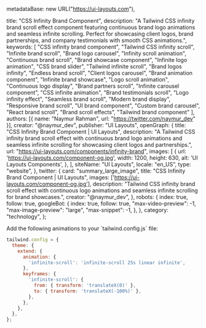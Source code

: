   metadataBase: new URL("https://ui-layouts.com"),

  title: "CSS Infinity Brand Component",
  description: "A Tailwind CSS infinity brand scroll effect component featuring continuous brand logo animations and seamless infinite scrolling. Perfect for showcasing client logos, brand partnerships, and company testimonials with smooth CSS animations.",
  keywords: [
    "CSS infinity brand component",
    "Tailwind CSS infinity scroll",
    "Infinite brand scroll",
    "Brand logo carousel",
    "Infinity scroll animation",
    "Continuous brand scroll",
    "Brand showcase component",
    "Infinite logo animation",
    "CSS brand slider",
    "Tailwind infinite scroll",
    "Brand logos infinity",
    "Endless brand scroll",
    "Client logos carousel",
    "Brand animation component",
    "Infinite brand showcase",
    "Logo scroll animation",
    "Continuous logo display",
    "Brand partners scroll",
    "Infinite carousel component",
    "CSS infinite animation",
    "Brand testimonials scroll",
    "Logo infinity effect",
    "Seamless brand scroll",
    "Modern brand display",
    "Responsive brand scroll",
    "UI brand component",
    "Custom brand carousel",
    "React brand scroll",
    "Brand scroll effects",
    "Tailwind brand component"
  ],
  authors: [{ name: "Naymur Rahman", url: "https://twitter.com/naymur_dev" }],
  creator: "@naymur_dev",
  publisher: "UI Layouts",
  openGraph: {
    title: "CSS Infinity Brand Component | UI Layouts",
    description: "A Tailwind CSS infinity brand scroll effect with continuous brand logo animations and seamless infinite scrolling for showcasing client logos and partnerships.",
    url: "https://ui-layouts.com/components/infinity-brand",
    images: [
      {
        url: 'https://ui-layouts.com/component-og.jpg',
        width: 1200,
        height: 630,
        alt: 'UI Layouts Components',
      },
    ],
    siteName: "UI Layouts",
    locale: "en_US",
    type: "website",
  },
  twitter: {
    card: "summary_large_image",
    title: "CSS Infinity Brand Component | UI Layouts",
    images: ['https://ui-layouts.com/component-og.jpg'],
    description: "Tailwind CSS infinity brand scroll effect with continuous logo animations and seamless infinite scrolling for brand showcases.",
    creator: "@naymur_dev",
  },
  robots: {
    index: true,
    follow: true,
    googleBot: {
      index: true,
      follow: true,
      "max-video-preview": -1,
      "max-image-preview": "large",
      "max-snippet": -1,
    },
  },
  category: "technology",
};

<ComponentCodePreview name='infintyband' hasReTrigger isFitheight />
Add the following animations to your `tailwind.config.js` file:

```jsx
tailwind.config = {
  theme: {
    extend: {
      animation: {
        'infinite-scroll': 'infinite-scroll 25s linear infinite',
      },
      keyframes: {
        'infinite-scroll': {
          from: { transform: 'translateX(0)' },
          to: { transform: 'translateX(-100%)' },
        },
      },
    },
  },
};
```
